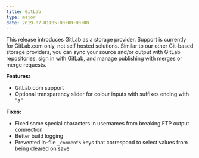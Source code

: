 ```yaml
---
title: GitLab
type: major
date: 2019-07-01T05:00:00+00:00
---
```


This release introduces GitLab as a storage provider. Support is currently for GitLab.com only, not self hosted solutions. Similar to our other Git-based storage providers, you can sync your source and/or output with GitLab repositories, sign in with GitLab, and manage publishing with merges or merge requests.

**Features:**

* GitLab.com support
* Optional transparency slider for colour inputs with suffixes ending with "a"

**Fixes:**

* Fixed some special characters in usernames from breaking FTP output connection
* Better build logging
* Prevented in-file `_comments` keys that correspond to select values from being cleared on save